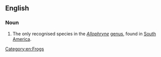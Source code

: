 ==English==
{{wikipedia}}

===Noun===
{{en-noun|sg=[[Tukeit Hill]] [[frog]]}}

# The only recognised species in the ''[[Allophryne ]]'' [[genus]], found in [[South America]].

[[Category:en:Frogs]]